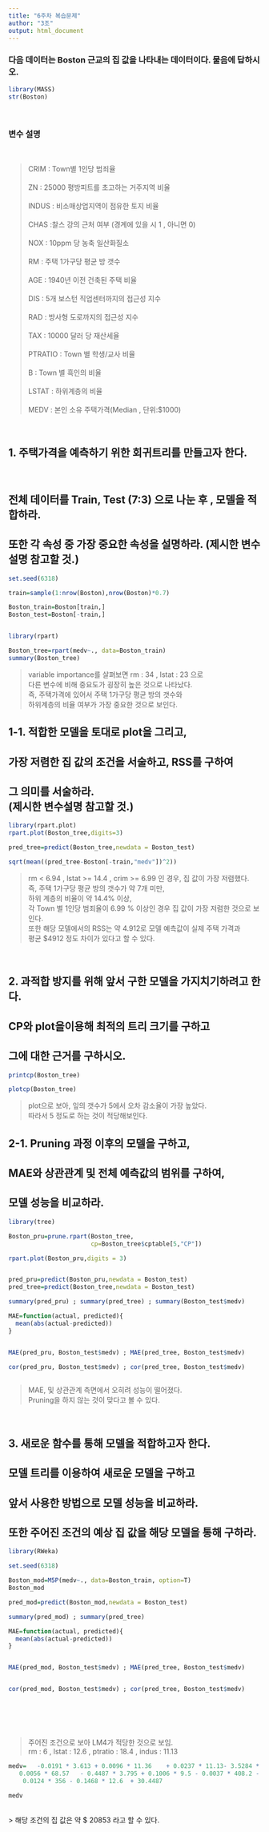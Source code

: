 ```yaml
---
title: "6주차 복습문제"
author: "3조"
output: html_document
---
```



### 다음 데이터는 Boston 근교의 집 값을 나타내는 데이터이다. 물음에 답하시오.


```r
library(MASS)
str(Boston)

```
<br>

### 변수 설명

<br>

> CRIM : Town별 1인당 범죄율
<br> <br> 
ZN : 25000 평방피트를 초고하는 거주지역 비율
<br> <br> 
INDUS : 비소매상업지역이 점유한 토지 비율
<br> <br> 
CHAS :찰스 강의 근처 여부 (경계에 있을 시 1 , 아니면 0)
<br> <br> 
NOX : 10ppm 당 농축 일산화질소
<br> <br> 
RM : 주택 1가구당 평균 방 갯수
<br> <br> 
AGE : 1940년 이전 건축된 주택 비율
<br> <br> 
DIS : 5개 보스턴 직업센터까지의 접근성 지수
<br> <br> 
RAD : 방사형 도로까지의 접근성 지수
<br> <br> 
TAX : 10000 달러 당 재산세율
<br> <br> 
PTRATIO : Town 별 학생/교사 비율
<br> <br> 
B : Town 별 흑인의 비율
<br> <br> 
LSTAT : 하위계층의 비율
<br> <br> 
MEDV : 본인 소유 주택가격(Median , 단위:$1000)

<br> 


## 1. 주택가격을 예측하기 위한 회귀트리를 만들고자 한다.

<br> 

## 전체 데이터를 Train, Test (7:3) 으로 나눈 후 , 모델을 적합하라.<br>
## 또한 각 속성 중 가장 중요한 속성을 설명하라. (제시한 변수 설명 참고할 것.)


```r


set.seed(6318)

train=sample(1:nrow(Boston),nrow(Boston)*0.7)

Boston_train=Boston[train,]
Boston_test=Boston[-train,]


library(rpart)

Boston_tree=rpart(medv~., data=Boston_train)
summary(Boston_tree)

```
> variable importance를 살펴보면 rm : 34 , lstat : 23 으로 <br>
다른 변수에 비해 중요도가 굉장히 높은 것으로 나타났다. <br>
즉, 주택가격에 있어서 주택 1가구당 평균 방의 갯수와 <br>
하위계층의 비율 여부가 가장 중요한 것으로 보인다.
<br>

## 1-1. 적합한 모델을 토대로 plot을 그리고, <br>
## 가장 저렴한 집 값의 조건을 서술하고, RSS를 구하여 <br>
## 그 의미를 서술하라. <br> (제시한 변수설명 참고할 것.)


```r
library(rpart.plot)
rpart.plot(Boston_tree,digits=3)

pred_tree=predict(Boston_tree,newdata = Boston_test)

sqrt(mean((pred_tree-Boston[-train,"medv"])^2))

```
> rm < 6.94 , lstat >= 14.4 , crim >= 6.99 인 경우, 집 값이 가장 저렴했다. <br>
즉, 주택 1가구당 평균 방의 갯수가 약 7개 미만, 
<br>
하위 계층의 비율이 약 14.4% 이상,
<br>
각 Town 별 1인당 범죄율이 6.99 % 이상인 경우 집 값이 가장 저렴한 것으로 보인다.
<br> 
또한 해당 모델에서의 RSS는 약 4.912로 모델 예측값이 실제 주택 가격과<br>
평균 $4912 정도 차이가 있다고 할 수 있다.

<br>

## 2. 과적합 방지를 위해 앞서 구한 모델을 가지치기하려고 한다. <br>
## CP와 plot을이용해 최적의 트리 크기를 구하고  <br>
## 그에 대한 근거를 구하시오.

```r
printcp(Boston_tree)

plotcp(Boston_tree)
```
> plot으로 보아, 잎의 갯수가 5에서 오차 감소율이 가장 높았다. <br>
따라서 5 정도로 하는 것이 적당해보인다.


## 2-1. Pruning 과정 이후의 모델을 구하고, <br>
## MAE와 상관관계 및 전체 예측값의 범위를 구하여, <br>
## 모델 성능을 비교하라.

```r
library(tree)

Boston_pru=prune.rpart(Boston_tree, 
                       cp=Boston_tree$cptable[5,"CP"])

rpart.plot(Boston_pru,digits = 3)


pred_pru=predict(Boston_pru,newdata = Boston_test)
pred_tree=predict(Boston_tree,newdata = Boston_test)

summary(pred_pru) ; summary(pred_tree) ; summary(Boston_test$medv)

MAE=function(actual, predicted){
  mean(abs(actual-predicted))
}


MAE(pred_pru, Boston_test$medv) ; MAE(pred_tree, Boston_test$medv)

cor(pred_pru, Boston_test$medv) ; cor(pred_tree, Boston_test$medv)



```


> MAE, 및 상관관계 측면에서 오히려 성능이 떨어졌다. <br>
Pruning을 하지 않는 것이 맞다고 볼 수 있다.




<br>

## 3. 새로운 함수를 통해 모델을 적합하고자 한다. <br>
## 모델 트리를 이용하여 새로운 모델을 구하고 <br>
## 앞서 사용한 방법으로 모델 성능을 비교하라. <br>
## 또한 주어진 조건의 예상 집 값을 해당 모델을 통해 구하라.
```r
library(RWeka)

set.seed(6318)

Boston_mod=M5P(medv~., data=Boston_train, option=T)
Boston_mod

pred_mod=predict(Boston_mod,newdata = Boston_test)

summary(pred_mod) ; summary(pred_tree)

MAE=function(actual, predicted){
  mean(abs(actual-predicted))
}


MAE(pred_mod, Boston_test$medv) ; MAE(pred_tree, Boston_test$medv)


cor(pred_mod, Boston_test$medv) ; cor(pred_tree, Boston_test$medv)


  

```

<br>

> 주어진 조건으로 보아 LM4가 적당한 것으로 보임. <br>
rm : 6 , lstat : 12.6 , ptratio : 18.4 , indus : 11.13 <br>

```r
medv=	-0.0191 * 3.613	+ 0.0096 * 11.36	+ 0.0237 * 11.13- 3.5284 * 0.554 - 0.624 * 6 -
   0.0056 * 68.57	- 0.4487 * 3.795 + 0.1006 * 9.5 - 0.0037 * 408.2 - 0.2241 * 18.4 +
	0.0124 * 356 - 0.1468 * 12.6  + 30.4487

medv

```
<br>
> 해당 조건의 집 값은 약 $ 20853 라고 할 수 있다.


